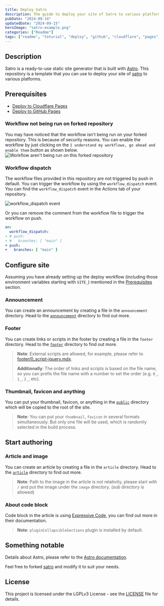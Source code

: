 ```yaml
---
title: Deploy Satro
description: The guide to deploy your site of Satro to various platforms.
pubDate: "2024-09-14"
updatedDate: "2024-09-15"
heroImage: "satro-example.png"
categories: ["Readme"]
tags: ["readme", "toturial", "deploy", "github", "cloudflare", "pages", "github-actions", "wrangler"]
---
```


## Description

Satro is a ready-to-use static site generator that is built with [Astro](https://astro.build/). This repository is a template that you can use to deploy your site of [satro](https://github.com/sakkyoi/satro) to various platforms.

## Prerequisites

- [Deploy to Cloudflare Pages](/article/deploy-cloudflare.md)
- [Deploy to GitHub Pages](/article/deploy-github.md)

### Workflow not being run on forked repository

You may have noticed that the workflow isn't being run on your forked repository. This is because of security reasons. You can enable the workflow by just clicking on the `I understand my workflows, go ahead and enable them` button as shown below.
![Workflow aren't being run on this forked repository](/github-workflow-arent-being-run-on-this-forked-repository.png)

### Workflow dispatch

The workflow files provided in this repository are not triggered by push in default. You can trigger the workflow by using the `workflow_dispatch` event. You can find the `workflow_dispatch` event in the Actions tab of your repository.

![workflow_dispatch event](/github-workflow-dispatch-event.png)

Or you can remove the comment from the workflow file to trigger the workflow on push.

```yaml
on:
  workflow_dispatch:
- # push:
- #   branches: [ "main" ]
+ push:
+   branches: [ "main" ]
```

## Configure site

Assuming you have already setting up the deploy workflow (including those environment variables starting with `SITE_`) mentioned in the [Prerequisites](#prerequisites) section.

### Announcement

You can create an announcement by creating a file in the `announcement` directory. Head to the [`announcement`](https://github.com/sakkyoi/deploy-satro/tree/main/announcement) directory to find out more.

### Footer

You can create links or scripts in the footer by creating a file in the `footer` directory. Head to the [`footer`](https://github.com/sakkyoi/deploy-satro/tree/main/footer/) directory to find out more.

> **Note**: External scripts are allowed, for example, please refer to [footer/0_script-jquery.mdx](https://github.com/sakkyoi/deploy-satro/tree/main/footer/0_script-jquery.mdx).
>
> **Additionally**: The order of links and scripts is based on the file name, so you can prefix the file name with a number to set the order (e.g. `0_`, `1_`, `2_`, etc).

### Thumbnail, favicon and anything

You can put your thumbnail, favicon, or anything in the [`public`](https://github.com/sakkyoi/deploy-satro/tree/main/public/) directory which will be copied to the root of the site.

> **Note**: You can put your `thumbnail`, `favicon` in several formats simultaneously. But only one file will be used, which is randomly selected in the build process.

## Start authoring

### Article and image

You can create an article by creating a file in the `article` directory. Head to the [`article`](https://github.com/sakkyoi/deploy-satro/tree/main/article/) directory to find out more.

> **Note**: Path to the image in the article is not relativity, please start with `/` and put the image under the `image` directory. (sub directory is allowed)

### About code block

Code block in the article is using [Expressive Code](https://expressive-code.com/), you can find out more in their documentation.

> **Note**: `pluginCollapsibleSections` plugin is installed by default.

## Something notable

Details about Astro, please refer to the [Astro documentation](https://docs.astro.build/).

Feel free to forked [satro](https://github.com/sakkyoi/satro) and modify it to suit your needs.

## License

This project is licensed under the LGPLv3 License - see the [LICENSE](https://github.com/sakkyoi/deploy-satro/tree/main/LICENSE) file for details.
